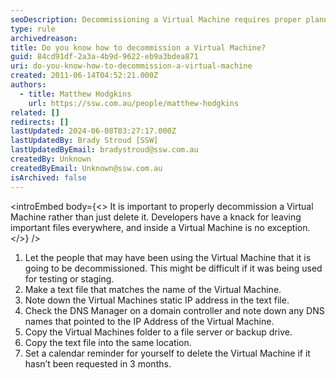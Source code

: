 ```yaml
---
seoDescription: Decommissioning a Virtual Machine requires proper planning and documentation to avoid data loss and ensure continuity.
type: rule
archivedreason:
title: Do you know how to decommission a Virtual Machine?
guid: 84cd91df-2a3a-4b9d-9622-eb9a3bdea871
uri: do-you-know-how-to-decommission-a-virtual-machine
created: 2011-06-14T04:52:21.000Z
authors:
  - title: Matthew Hodgkins
    url: https://ssw.com.au/people/matthew-hodgkins
related: []
redirects: []
lastUpdated: 2024-06-08T03:27:17.000Z
lastUpdatedBy: Brady Stroud [SSW]
lastUpdatedByEmail: bradystroud@ssw.com.au
createdBy: Unknown
createdByEmail: Unknown@ssw.com.au
isArchived: false
---
```


<introEmbed
  body={<>
It is important to properly decommission a Virtual Machine rather than just delete it. Developers have a knack for leaving important files everywhere, and inside a Virtual Machine is no exception.
  </>}
/>
1. Let the people that may have been using the Virtual Machine that it is going to be decommissioned. This might be difficult if it was being used for testing or staging.
2. Make a text file that matches the name of the Virtual Machine.
3. Note down the Virtual Machines static IP address in the text file.
4. Check the DNS Manager on a domain controller and note down any DNS names that pointed to the IP Address of the Virtual Machine.
5. Copy the Virtual Machines folder to a file server or backup drive.
6. Copy the text file into the same location.
7. Set a calendar reminder for yourself to delete the Virtual Machine if it hasn’t been requested in 3 months.
